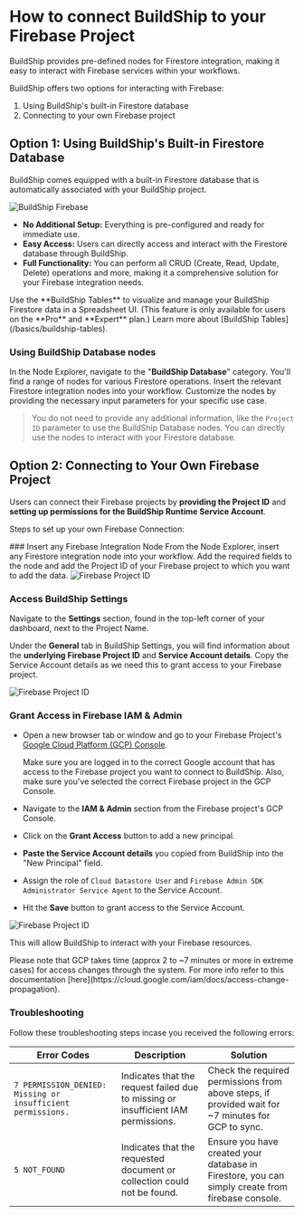 # How to connect BuildShip to your Firebase Project


BuildShip provides pre-defined nodes for Firestore integration, making it easy to interact with Firebase services within
your workflows.

BuildShip offers two options for interacting with Firebase:

1. Using BuildShip's built-in Firestore database
2. Connecting to your own Firebase project

## Option 1: Using BuildShip's Built-in Firestore Database

BuildShip comes equipped with a built-in Firestore database that is automatically associated with your BuildShip
project.

<Image src={buildshipFirebase1} alt='BuildShip Firebase' width={1200} />

- **No Additional Setup:** Everything is pre-configured and ready for immediate use.
- **Easy Access:** Users can directly access and interact with the Firestore database through BuildShip.
- **Full Functionality:** You can perform all CRUD (Create, Read, Update, Delete) operations and more, making it a
  comprehensive solution for your Firebase integration needs.

<Callout emoji='🚀' type='info'>
  Use the **BuildShip Tables** to visualize and manage your BuildShip Firestore data in a Spreadsheet UI. (This feature
  is only available for users on the **Pro** and **Expert** plan.) Learn more about [BuildShip
  Tables](/basics/buildship-tables).
</Callout>

### Using BuildShip Database nodes

In the Node Explorer, navigate to the "**BuildShip Database**" category. You'll find a range of nodes for various
Firestore operations. Insert the relevant Firestore integration nodes into your workflow. Customize the nodes by
providing the necessary input parameters for your specific use case.

> You do not need to provide any additional information, like the `Project ID` parameter to use the BuildShip Database
> nodes. You can directly use the nodes to interact with your Firestore database.

## Option 2: Connecting to Your Own Firebase Project

Users can connect their Firebase projects by **providing the Project ID** and **setting up permissions for the BuildShip
Runtime Service Account**.

Steps to set up your own Firebase Connection:

<Steps>
### Insert any Firebase Integration Node
From the Node Explorer, insert any Firestore integration node into your workflow. Add the required fields to the node and add the Project ID of your Firebase project to which you want to add the data.

<Image src={firebaseProject1} alt='Firebase Project ID' width={1200} />

### Access BuildShip Settings

Navigate to the **Settings** section, found in the top-left corner of your dashboard, next to the Project Name.

Under the **General** tab in BuildShip Settings, you will find information about the **underlying Firebase Project ID**
and **Service Account details**. Copy the Service Account details as we need this to grant access to your Firebase
project.

<Image src={firebaseProject2} alt='Firebase Project ID' width={1200} />

### Grant Access in Firebase IAM & Admin

- Open a new browser tab or window and go to your Firebase Project's
  [Google Cloud Platform (GCP) Console](https://console.cloud.google.com/).

  <Callout emoji='⚠️' type='warning'>
    Make sure you are logged in to the correct Google account that has access to the Firebase project you want to
    connect to BuildShip. Also, make sure you've selected the correct Firebase project in the GCP Console.
  </Callout>

- Navigate to the **IAM & Admin** section from the Firebase project's GCP Console.

- Click on the **Grant Access** button to add a new principal.

- **Paste the Service Account details** you copied from BuildShip into the "New Principal" field.

- Assign the role of `Cloud Datastore User` and `Firebase Admin SDK Administrator Service Agent` to the Service Account.

- Hit the **Save** button to grant access to the Service Account.

<Image src={firebaseProject3} alt='Firebase Project ID' width={1200} />

This will allow BuildShip to interact with your Firebase resources.

<Callout type='info' emoji='💡'>
  Please note that GCP takes time (approx 2 to ~7 minutes or more in extreme cases) for access changes through the system. For more info refer to this documentation [here](https://cloud.google.com/iam/docs/access-change-propagation).
</Callout>


</Steps>

### Troubleshooting

Follow these troubleshooting steps incase you received the following errors:

| Error Codes | Description                                                                                                  | Solution            |   
| -------- | ------------------------------------------------------------------------------------------------------------ | ------------------ |
| `7 PERMISSION_DENIED: Missing or insufficient permissions.`     | Indicates that the request failed due to missing or insufficient IAM permissions.                   | Check the required permissions from above steps, if provided wait for ~7 minutes for GCP to sync.
| `5 NOT_FOUND`    | Indicates that the requested document or collection could not be found.                                        | Ensure you have created your database in Firestore, you can simply create from firebase console.       
